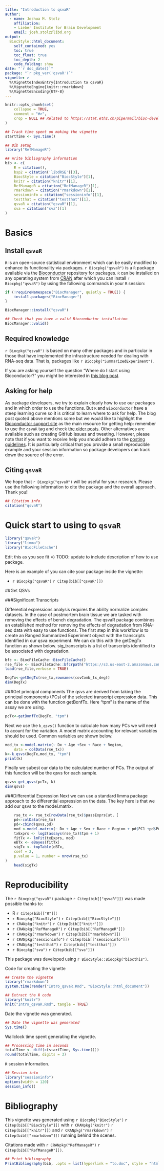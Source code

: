 ```yaml
---
title: "Introduction to qsvaR"
author: 
  - name: Joshua M. Stolz
    affiliation:
    - Lieber Institute for Brain Development
    email: josh.stolz@libd.org
output: 
  BiocStyle::html_document:
    self_contained: yes
    toc: true
    toc_float: true
    toc_depth: 2
    code_folding: show
date: "`r doc_date()`"
package: "`r pkg_ver('qsvaR')`"
vignette: >
  %\VignetteIndexEntry{Introduction to qsvaR}
  %\VignetteEngine{knitr::rmarkdown}
  %\VignetteEncoding{UTF-8}  
---
```


```r
knitr::opts_chunk$set(
    collapse = TRUE,
    comment = "#>",
    crop = NULL ## Related to https://stat.ethz.ch/pipermail/bioc-devel/2020-April/016656.html
)
```


```r
## Track time spent on making the vignette
startTime <- Sys.time()

## Bib setup
library("RefManageR")

## Write bibliography information
bib <- c(
    R = citation(),
    bsp2 = citation('libdRSE')[3],
    BiocStyle = citation("BiocStyle")[1],
    knitr = citation("knitr")[1],
    RefManageR = citation("RefManageR")[1],
    rmarkdown = citation("rmarkdown")[1],
    sessioninfo = citation("sessioninfo")[1],
    testthat = citation("testthat")[1],
    qsvaR = citation("qsvaR")[1],
    sva = citation("sva")[1]
)
```

# Basics

## Install `qsvaR`

`R` is an open-source statistical environment which can be easily modified to enhance its functionality via packages. `r Biocpkg("qsvaR")` is a `R` package available via the [Bioconductor](http://bioconductor.org) repository for packages. `R` can be installed on any operating system from [CRAN](https://cran.r-project.org/) after which you can install `r Biocpkg("qsvaR")` by using the following commands in your `R` session:

```r
if (!requireNamespace("BiocManager", quietly = TRUE)) {
    install.packages("BiocManager")
}

BiocManager::install("qsvaR")

## Check that you have a valid Bioconductor installation
BiocManager::valid()
```

## Required knowledge

`r Biocpkg("qsvaR")` is based on many other packages and in particular in those that have implemented the infrastructure needed for dealing with RNA-seq data. That is, packages like `r Biocpkg("SummarizedExperiment")`.

If you are asking yourself the question "Where do I start using Bioconductor?" you might be interested in [this blog post](http://lcolladotor.github.io/2014/10/16/startbioc/#.VkOKbq6rRuU).

## Asking for help

As package developers, we try to explain clearly how to use our packages and in which order to use the functions. But `R` and `Bioconductor` have a steep learning curve so it is critical to learn where to ask for help. The blog post quoted above mentions some but we would like to highlight the [Bioconductor support site](https://support.bioconductor.org/) as the main resource for getting help: remember to use the `qsvaR` tag and check [the older posts](https://support.bioconductor.org/t/qsvaR/). Other alternatives are available such as creating GitHub issues and tweeting. However, please note that if you want to receive help you should adhere to the [posting guidelines](http://www.bioconductor.org/help/support/posting-guide/). It is particularly critical that you provide a small reproducible example and your session information so package developers can track down the source of the error.

## Citing `qsvaR`

We hope that `r Biocpkg("qsvaR")` will be useful for your research. Please use the following information to cite the package and the overall approach. Thank you!

```r
## Citation info
citation("qsvaR")
```

# Quick start to using to `qsvaR`

```r
library("qsvaR")
library("limma")
library("BiocFileCache")
```

Edit this as you see fit =) TODO: update to include description of how to use package.

Here is an example of you can cite your package inside the vignette:

* `r Biocpkg("qsvaR")` `r Citep(bib[["qsvaR"]])`

##Get QSVs

###Significant Transcripts

Differential expressions analysis requires the ability normalize complex datasets. In the case of postmortem brain tissue we are tasked with removing the effects of bench degradation. The qsvaR package combines an established method for removing the effects of degradation from RNA-seq data with easy to use functions. The first step in this workflow is to create an Ranged Summarized Experiment object with the transcripts identified in our qsva experiment. We can do this with the getDegTx function as shown below. sig_transcripts is a list of transcripts identified to be associated with degradation.

```r
bfc <- BiocFileCache::BiocFileCache()
rse_file <- BiocFileCache::bfcrpath("https://s3.us-east-2.amazonaws.com/libd-brainseq2/rse_tx_unfiltered.Rdata", x = bfc)
load(rse_file,verbose = TRUE)
```


```r
DegTx<-getDegTx(rse_tx,rownames(covComb_tx_deg))
dim(DegTx)
```

###Get principal components
The qsvs are derived from taking the principal components (PCs) of the selected transcript expression data. This can be done with the function getBonfTx. Here "tpm" is the name of the assay we are using.

```r
pcTx<-getBonfTx(DegTx, "tpm")
```
Next we use the `k_qsvs()` function to calculate how many PCs we will need to acount for the variation. A model matrix accounting for relevant variables should be used. Common variables are shown below.

```r
mod_tx <-model.matrix(~ Dx + Age +Sex + Race + Region,
    data = colData(rse_tx))
k<-k_qsvs(DegTx,mod_tx, "tpm")
print(k)
```

Finally we subest our data to the calculated number of PCs. The output of this function will be the qsvs for each sample.
```r
qsvs<-get_qsvs(pcTx, k)
dim(qsvs)
```

###Differential Expression
Next we can use a standard limma package approach to do differential expression on the data. The key here is that we add our qsvs to the model.matrix.

```r
    rse_tx <- rse_tx[rowData(rse_tx)$passExprsCut, ]
    pd<-colData(rse_tx)
    pd<-cbind(qsvs,pd)
    mod <-model.matrix(~ Dx + Age + Sex + Race + Region + pd$PC1 +pd$PC2+ pd$PC3 +pd$PC4+ pd$PC5 +pd$PC6+ pd$PC7 +pd$PC8+ pd$PC9 +pd$PC10+ pd$PC11 +pd$PC12+ pd$PC13 +pd$PC14+ pd$PC15 +pd$PC16 + pd$PC17 +pd$PC18+ pd$PC19 +pd$PC20+ pd$PC21 +pd$PC22+ pd$PC23 +pd$PC24+ pd$PC25 +pd$PC26+ pd$PC27 +pd$PC28+ pd$PC29 +pd$PC30+ pd$PC31, data = colData(rse_tx))
    txExprs <- log2(assays(rse_tx)$tpm + 1)
    fitTx <- lmFit(txExprs, mod)
    eBTx <- eBayes(fitTx)
    sigTx <- topTable(eBTx,
    coef = 2,
    p.value = 1, number = nrow(rse_tx)
)
    head(sigTx)
```
   

# Reproducibility

The `r Biocpkg("qsvaR")` package `r Citep(bib[["qsvaR"]])` was made possible thanks to:

* R `r Citep(bib[["R"]])`
* `r Biocpkg("BiocStyle")` `r Citep(bib[["BiocStyle"]])`
* `r CRANpkg("knitr")` `r Citep(bib[["knitr"]])`
* `r CRANpkg("RefManageR")` `r Citep(bib[["RefManageR"]])`
* `r CRANpkg("rmarkdown")` `r Citep(bib[["rmarkdown"]])`
* `r CRANpkg("sessioninfo")` `r Citep(bib[["sessioninfo"]])`
* `r CRANpkg("testthat")` `r Citep(bib[["testthat"]])`
* `r Biocpkg("sva")` `r Citep(bib[["sva"]])`

This package was developed using `r BiocStyle::Biocpkg("biocthis")`.


Code for creating the vignette

```r
## Create the vignette
library("rmarkdown")
system.time(render("Intro_qsvaR.Rmd", "BiocStyle::html_document"))

## Extract the R code
library("knitr")
knit("Intro_qsvaR.Rmd", tangle = TRUE)
```

Date the vignette was generated.

```r
## Date the vignette was generated
Sys.time()
```

Wallclock time spent generating the vignette.

```r
## Processing time in seconds
totalTime <- diff(c(startTime, Sys.time()))
round(totalTime, digits = 3)
```

`R` session information.

```r
## Session info
library("sessioninfo")
options(width = 120)
session_info()
```



# Bibliography

This vignette was generated using `r Biocpkg("BiocStyle")` `r Citep(bib[["BiocStyle"]])`
with `r CRANpkg("knitr")` `r Citep(bib[["knitr"]])` and `r CRANpkg("rmarkdown")` `r Citep(bib[["rmarkdown"]])` running behind the scenes.

Citations made with `r CRANpkg("RefManageR")` `r Citep(bib[["RefManageR"]])`.

```r
## Print bibliography
PrintBibliography(bib, .opts = list(hyperlink = "to.doc", style = "html"))
```
